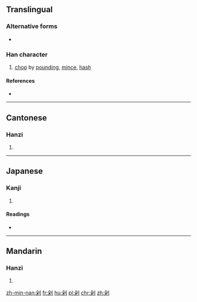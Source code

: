 {{also|刴}}
==Translingual==

===Alternative forms===
* {{zh-l|刴}}

===Han character===
{{Han char|rn=18|rad=刀|as=06|sn=8|four=72900|canj=竹木中弓 (HDLN), X竹木中弓 (XHDLN)|ids=⿰[朵刂}}

# [[chop]] by [[pound]]ing, [[mince]], [[hash]]

====References====
* {{Han ref|kx=0139.251|dj=0315.070|hdz=10338.020|uh=5241}}

----

==Cantonese==

===Hanzi===
{{yue-hanzi|jyut=|y=deuk3, do2}}

# {{defn|lang=yue|sort=刀06}}

----

==Japanese==

===Kanji===
{{ja-kanji|grade=|rs=刀06}}

# {{defn|lang=ja|sort=刀06}}

====Readings====
* {{ja-readings|on=[[た]] (ta)|kun=[[きる]] (kiru)}}

----

==Mandarin==

===Hanzi===
{{cmn-hanzi|pin=[[duò]] ([[duo4]])|wg=to<sup>4</sup>}}

# {{defn|lang=cmn|sort=刀06}}

[[zh-min-nan:剁]]
[[fr:剁]]
[[hu:剁]]
[[pl:剁]]
[[chr:剁]]
[[zh:剁]]